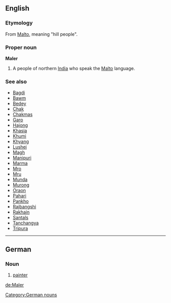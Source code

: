 ==English==
===Etymology===
From [[Malto]], meaning "hill people".

===Proper noun===
'''Maler'''

#A people of northern [[India]] who speak the [[Malto]] language.

===See also===
*[[Bagdi]]
*[[Bawm]]
*[[Bedey]]
*[[Chak]]
*[[Chakmas]]
*[[Garo]]
*[[Hajong]]
*[[Khasia]]
*[[Khumi]]
*[[Khyang]] 
*[[Lushei]]
*[[Magh]]
*[[Manipuri]]
*[[Marma]]
*[[Mro]] 
*[[Mru]]
*[[Munda]]
*[[Murong]]
*[[Oraon]]
*[[Pahari]]
*[[Pankho]]
*[[Rajbangshi]]
*[[Rakhain]]
*[[Santals]]
*[[Tanchangya]]
*[[Tripura]]

----
==German==
===Noun===
# [[painter]]

[[Category:German nouns]]

[[de:Maler]]